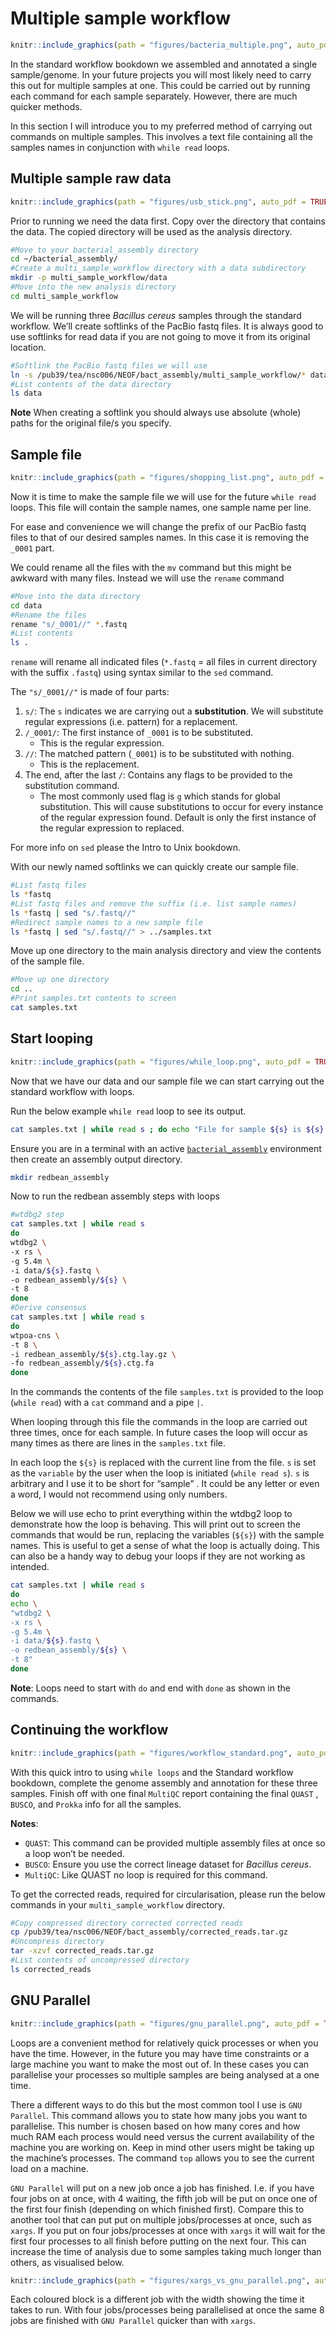 # Multiple sample workflow {#multisampleworkflow}
```r
knitr::include_graphics(path = "figures/bacteria_multiple.png", auto_pdf = TRUE)
``` 

In the standard workflow bookdown we assembled and annotated a single sample/genome. In your future projects you will most likely need to carry this out for multiple samples at one. This could be carried out by running each command for each sample separately. However, there are much quicker methods.

In this section I will introduce you to my preferred method of carrying out commands on multiple samples. This involves a text file containing all the samples names in conjunction with `while read` loops.

## Multiple sample raw data
```r
knitr::include_graphics(path = "figures/usb_stick.png", auto_pdf = TRUE)
``` 

Prior to running we need the data first. Copy over the directory that contains the data. The copied directory will be used as the analysis directory.

```bash
#Move to your bacterial_assembly directory
cd ~/bacterial_assembly/
#Create a multi_sample_workflow directory with a data subdirectory
mkdir -p multi_sample_workflow/data
#Move into the new analysis directory
cd multi_sample_workflow
```

We will be running three _Bacillus cereus_ samples through the standard workflow. We'll create softlinks of the PacBio fastq files. It is always good to use softlinks for read data if you are not going to move it from its original location.

```bash
#Softlink the PacBio fastq files we will use
ln -s /pub39/tea/nsc006/NEOF/bact_assembly/multi_sample_workflow/* data/
#List contents of the data directory
ls data
```

__Note__ When creating a softlink you should always use absolute (whole) paths for the original file/s you specify.

## Sample file
```r
knitr::include_graphics(path = "figures/shopping_list.png", auto_pdf = TRUE)
``` 

Now it is time to make the sample file we will use for the future `while read` loops. This file will contain the sample names, one sample name per line.

For ease and convenience we will change the prefix of our PacBio fastq files to that of our desired samples names. In this case it is removing the `_0001` part.

We could rename all the files with the `mv` command but this might be awkward with many files. Instead we will use the `rename` command

```bash
#Move into the data directory
cd data
#Rename the files
rename "s/_0001//" *.fastq
#List contents
ls .
```

`rename` will rename all indicated files (`*.fastq` = all files in current directory with the suffix `.fastq`) using syntax similar to the `sed` command. 

The `"s/_0001//"` is made of four parts:

1. `s/`: The `s` indicates we are carrying out a __substitution__. We will substitute regular expressions (i.e. pattern) for a replacement.
2. `/_0001/`: The first instance of `_0001` is to be substituted.
   - This is the regular expression.
3. `//`: The matched pattern (`_0001`) is to be substituted with nothing.
   - This is the replacement.
4. The end, after the last `/`: Contains any flags to be provided to the substitution command. 
   - The most commonly used flag is `g` which stands for global substitution. This will cause substitutions to occur for every instance of the regular expression found. Default is only the first instance of the regular expression to replaced.

For more info on `sed` please the Intro to Unix bookdown.

With our newly named softlinks we can quickly create our sample file.

```bash
#List fastq files
ls *fastq
#List fastq files and remove the suffix (i.e. list sample names)
ls *fastq | sed "s/.fastq//"
#Redirect sample names to a new sample file
ls *fastq | sed "s/.fastq//" > ../samples.txt
```

Move up one directory to the main analysis directory and view the contents of the sample file.

```bash
#Move up one directory
cd ..
#Print samples.txt contents to screen
cat samples.txt
```

## Start looping
```r
knitr::include_graphics(path = "figures/while_loop.png", auto_pdf = TRUE)
``` 

Now that we have our data and our sample file we can start carrying out the standard workflow with loops.

Run the below example `while read` loop to see its output.

```bash
cat samples.txt | while read s ; do echo "File for sample ${s} is ${s}.fastq" ; done
```

Ensure you are in a terminal with an active [`bacterial_assembly`](http://www.cgr.liv.ac.uk/illum/NEOFworkshops_5bfa93ca0482d69d/Bacterial_genome_assembly/Standard_workflow/05-Assembly.html#redbeanassemblyconda) environment then create an assembly output directory.

```bash
mkdir redbean_assembly
```

Now to run the redbean assembly steps with loops

```bash
#wtdbg2 step
cat samples.txt | while read s
do
wtdbg2 \
-x rs \
-g 5.4m \
-i data/${s}.fastq \
-o redbean_assembly/${s} \
-t 8
done
#Derive consensus
cat samples.txt | while read s
do
wtpoa-cns \
-t 8 \
-i redbean_assembly/${s}.ctg.lay.gz \
-fo redbean_assembly/${s}.ctg.fa
done
```

In the commands the contents of the file `samples.txt` is provided to the loop (`while read`) with a `cat` command and a pipe `|`. 

When looping through this file the commands in the loop are carried out three times, once for each sample. In future cases the loop will occur as many times as there are lines in the `samples.txt` file.

In each loop the `${s}` is replaced with the current line from the file. `s` is set as the `variable` by the user when the loop is initiated (`while read s`). `s` is arbitrary and I use it to be short for "sample" . It could be any letter or even a word, I would not recommend using only numbers.

Below we will use echo to print everything within the wtdbg2 loop to demonstrate how the loop is behaving. This will print out to screen the commands that would be run, replacing the variables (`${s}`) with the sample names. This is useful to get a sense of what the loop is actually doing. This can also be a handy way to debug your loops if they are not working as intended.

```bash
cat samples.txt | while read s
do
echo \
"wtdbg2 \
-x rs \
-g 5.4m \
-i data/${s}.fastq \
-o redbean_assembly/${s} \
-t 8"
done
```

__Note__: Loops need to start with `do` and end with `done` as shown in the commands.

## Continuing the workflow
```r
knitr::include_graphics(path = "figures/workflow_standard.png", auto_pdf = TRUE)
``` 

With this quick intro to using `while loops` and the Standard workflow bookdown, complete the genome assembly and annotation for these three samples. Finish off with one final `MultiQC` report containing the final `QUAST` , `BUSCO`, and `Prokka` info for all the samples.

__Notes__: 

- `QUAST`: This command can be provided multiple assembly files at once so a loop won't be needed.
- `BUSCO`: Ensure you use the correct lineage dataset for _Bacillus cereus_.
- `MultiQC`: Like QUAST no loop is required for this command.

To get the corrected reads, required for circularisation, please run the below commands in your `multi_sample_workflow` directory.

```bash
#Copy compressed directory corrected corrected reads
cp /pub39/tea/nsc006/NEOF/bact_assembly/corrected_reads.tar.gz
#Uncompress directory
tar -xzvf corrected_reads.tar.gz
#List contents of uncompressed directory
ls corrected_reads
```

## GNU Parallel
```r
knitr::include_graphics(path = "figures/gnu_parallel.png", auto_pdf = TRUE)
``` 

Loops are a convenient method for relatively quick processes or when you have the time. However, in the future you may have time constraints or a large machine you want to make the most out of. In these cases you can parallelise your processes so multiple samples are being analysed at a one time.

There a different ways to do this but the most common tool I use is `GNU Parallel`. This command allows you to state how many jobs you want to parallelise. This number is chosen based on how many cores and how much RAM each process would need versus the current availability of the machine you are working on. Keep in mind other users might be taking up the machine's processes. The command `top` allows you to see the current load on a machine.

`GNU Parallel` will put on a new job once a job has finished. I.e. if you have four jobs on at once, with 4 waiting, the fifth job will be put on once one of the first four finish (depending on which finished first). Compare this to another tool that can put put on multiple jobs/processes at once, such as `xargs`. If you put on four jobs/processes at once with `xargs` it will wait for the first four processes to all finish before putting on the next four. This can increase the time of analysis due to some samples taking much longer than others, as visualised below.

```r
knitr::include_graphics(path = "figures/xargs_vs_gnu_parallel.png", auto_pdf = TRUE)
```

Each coloured block is a different job with the width showing the time it takes to run. With four jobs/processes being parallelised at once the same 8 jobs are finished with `GNU Parallel` quicker than with `xargs`.